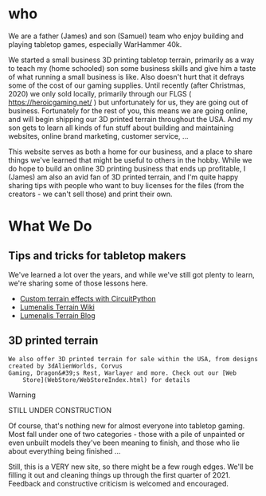 

# who

We are a father (James) and son (Samuel) team who enjoy building and playing tabletop games, especially WarHammer 40k.  

We started a small business 3D printing tabletop terrain, primarily as a way to teach my (home schooled) son
 some business skills and give him a taste of what running a small business is like. 
  Also doesn't hurt that it defrays some of the cost of our gaming supplies. 
   Until recently (after Christmas, 2020) we only sold locally, primarily through our FLGS ( https://heroicgaming.net/ ) but unfortunately for us, they are going out of business. 
   Fortunately for the rest of you, this means we are going online, and will begin shipping our 3D printed terrain throughout the USA.  And my son gets to learn all kinds of fun stuff about building and maintaining websites, online brand marketing, customer service, ...

This website serves as both a home for our business, and a place to share things we've learned that might be useful to others in the hobby.  While we do hope to build an online 3D printing business that ends up profitable,  I (James) am also an avid fan of 3D printed terrain, and I'm quite happy sharing tips with people who want to buy licenses for the files (from the creators - we can't sell those) and print their own.



# What We Do

## Tips and tricks for tabletop makers


We've learned a lot over the years, and while we&#39;ve still got plenty to learn, we&#39;re
    sharing some of those lessons here.

  - [Custom terrain effects with CircuitPython](https://gitlab.com/lumensalis/terraintronicscp)
  - [Lumenalis Terrain Wiki](https://www.lumensalis.com/Wiki)
  - [Lumenalis Terrain Blog](https://www.lumensalis.com/wp2)

## 3D printed terrain
    We also offer 3D printed terrain for sale within the USA, from designs created by 3dAlienWorlds, Corvus
    Gaming, Dragon&#39;s Rest, Warlayer and more. Check out our [Web
        Store](WebStore/WebStoreIndex.html) for details


> [!WARNING]
>  STILL UNDER CONSTRUCTION

Of course, that&#39;s nothing new for almost everyone into tabletop gaming. Most fall under one of two
categories - those with a pile of unpainted or even unbuilt models they&#39;ve been meaning to finish, and
those who lie about everything being finished ...

Still, this is a VERY new site, so there might be a few rough edges. We&#39;ll be filling it out and
cleaning things up through the first quarter of 2021. Feedback and constructive criticism is welcomed and
encouraged.
